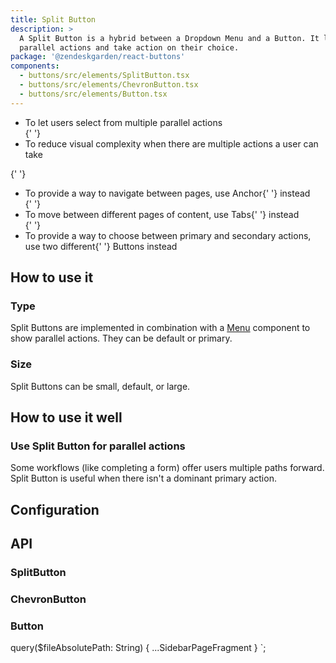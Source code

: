 ```yaml
---
title: Split Button
description: >
  A Split Button is a hybrid between a Dropdown Menu and a Button. It lets users choose from
  parallel actions and take action on their choice.
package: '@zendeskgarden/react-buttons'
components:
  - buttons/src/elements/SplitButton.tsx
  - buttons/src/elements/ChevronButton.tsx
  - buttons/src/elements/Button.tsx
---
```


<Usage>
  <Use>
    <ul>
      <li>To let users select from multiple parallel actions</li>{' '}
      <li>To reduce visual complexity when there are multiple actions a user can take</li>
    </ul>
  </Use>{' '}
  <Misuse>
    <ul>
      <li>
        To provide a way to navigate between pages, use <Link to="/components/anchor">Anchor</Link>{' '}
        instead
      </li>{' '}
      <li>
        To move between different pages of content, use <Link to="/components/tabs">Tabs</Link>{' '}
        instead
      </li>{' '}
      <li>
        To provide a way to choose between primary and secondary actions, use two different{' '}
        <Link to="/components/button">Buttons</Link> instead
      </li>
    </ul>
  </Misuse>
</Usage>

## How to use it

### Type

Split Buttons are implemented in combination with a [Menu](/components/menu) component to show
parallel actions. They can be default or primary.


<CodeExample code={SplitButtonTypesCode}>
  <SplitButtonTypes />
</CodeExample>

### Size

Split Buttons can be small, default, or large.


<CodeExample code={SplitButtonSizesCode}>
  <SplitButtonSizes />
</CodeExample>

## How to use it well

### Use Split Button for parallel actions

Some workflows (like completing a form) offer users multiple paths forward. Split Button is useful
when there isn't a dominant primary action.

## Configuration

<Configuration reactPackage={props.data.mdx.package} components={props.data.mdx.components} />

## API

### SplitButton

<PropSheet components={props.data.mdx.components} componentName="splitButton" />

### ChevronButton

<PropSheet components={props.data.mdx.components} componentName="chevronButton" />

### Button

<PropSheet components={props.data.mdx.components} componentName="button" />


  query($fileAbsolutePath: String) {
    ...SidebarPageFragment
  }
`;

